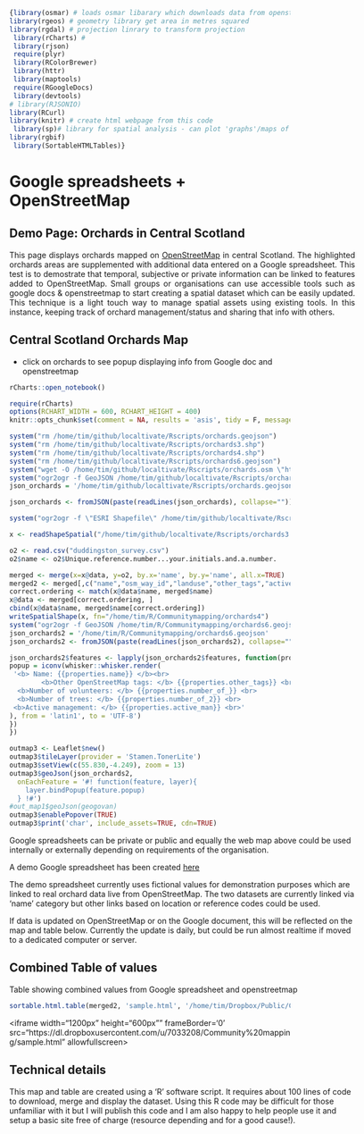 
```r
{library(osmar) # loads osmar libarary which downloads data from openstreetmap as puts it into a dataframe
library(rgeos) # geometry library get area in metres squared
library(rgdal) # projection linrary to transform projection
 library(rCharts) # 
 library(rjson)
 require(plyr)
 library(RColorBrewer)
 library(httr)
 library(maptools)
 require(RGoogleDocs)
 library(devtools)
# library(RJSONIO)
library(RCurl)
library(knitr) # create html webpage from this code
 library(sp)# library for spatial analysis - can plot 'graphs'/maps of sp objects
library(rgbif)
 library(SortableHTMLTables)} 
```

Google spreadsheets + OpenStreetMap 
========================================================

Demo Page: Orchards in Central Scotland
---------------------------------------------------

<div class="custom-class" markdown="1" style="width:620px" align="justify" text-indent:50px;>
<p>This page displays orchards mapped on <a href="http://www.openstreetmap.org/#map=11/55.8501/-4.1024" target="_blank">OpenStreetMap</a> in central Scotland. The highlighted orchards areas are supplemented with additional data entered on a Google spreadsheet. This test is to demostrate that temporal, subjective or private information can be linked to features added to OpenStreetMap. Small groups or organisations can use accessible tools such as google docs & openstreetmap to start creating a spatial dataset which can be easily updated. This technique is a light touch way to manage spatial assets using existing tools. In this instance, keeping track of orchard management/status and sharing that info with others.</p></div>

  
Central Scotland Orchards Map
---------------------------------------------------
* click on orchards to see popup displaying info from Google doc and openstreetmap



```r
rCharts::open_notebook()
```

```r
require(rCharts)
options(RCHART_WIDTH = 600, RCHART_HEIGHT = 400)
knitr::opts_chunk$set(comment = NA, results = 'asis', tidy = F, message = F)
```

<style>.rChart {width: 600px; height: 400px;}</style>

```r

system("rm /home/tim/github/localtivate/Rscripts/orchards.geojson")
system("rm /home/tim/github/localtivate/Rscripts/orchards3.shp")
system("rm /home/tim/github/localtivate/Rscripts/orchards4.shp")
system("rm /home/tim/github/localtivate/Rscripts/orchards6.geojson")
system("wget -O /home/tim/github/localtivate/Rscripts/orchards.osm \"http://overpass-api.de/api/interpreter?data=way[%22leisure%22=%22common%22]%2855.30570111642547,-5.3887939453125,56.74669909639952,-2.49114990234375%29;out%20body;%3E;out%20skel;\"")
system("ogr2ogr -f GeoJSON /home/tim/github/localtivate/Rscripts/orchards.geojson /home/tim/R/Communitymapping/orchards.osm multipolygons")
json_orchards = '/home/tim/github/localtivate/Rscripts/orchards.geojson'

json_orchards <- fromJSON(paste(readLines(json_orchards), collapse=""))

system("ogr2ogr -f \"ESRI Shapefile\" /home/tim/github/localtivate/Rscripts/orchards3.shp /home/tim/github/localtivate/Rscripts/orchards.osm multipolygons")

x <- readShapeSpatial("/home/tim/github/localtivate/Rscripts/orchards3.shp")

o2 <- read.csv("duddingston_survey.csv")
o2$name <- o2$Unique.reference.number...your.initials.and.a.number.

merged <- merge(x=x@data, y=o2, by.x='name', by.y='name', all.x=TRUE)
merged2 <- merged[,c("name","osm_way_id","landuse","other_tags","active management","number of trees","number of volunteers")]
correct.ordering <- match(x@data$name, merged$name)
x@data <- merged[correct.ordering, ]
cbind(x@data$name, merged$name[correct.ordering])
writeSpatialShape(x, fn="/home/tim/R/Communitymapping/orchards4")
system("ogr2ogr -f GeoJSON /home/tim/R/Communitymapping/orchards6.geojson  /home/tim/R/Communitymapping/orchards4.shp")
json_orchards2 = '/home/tim/R/Communitymapping/orchards6.geojson'
json_orchards2 <- fromJSON(paste(readLines(json_orchards2), collapse=""))

json_orchards2$features <- lapply(json_orchards2$features, function(properties){within(properties, {
popup = iconv(whisker::whisker.render(
 '<b> Name: {{properties.name}} </b><br>
        <b>Other OpenStreetMap tags: </b> {{properties.other_tags}} <br>
  <b>Number of volunteers: </b> {{properties.number_of_}} <br>
  <b>Number of trees: </b> {{properties.number_of_2}} <br>
 <b>Active management: </b> {{properties.active_man}} <br>'    
), from = 'latin1', to = 'UTF-8')
})
})
```

```r
outmap3 <- Leaflet$new()
outmap3$tileLayer(provider = 'Stamen.TonerLite')
outmap3$setView(c(55.830,-4.249), zoom = 13)
outmap3$geoJson(json_orchards2, 
  onEachFeature = '#! function(feature, layer){
    layer.bindPopup(feature.popup)
  } !#')
#out_map1$geoJson(geogovan)
outmap3$enablePopover(TRUE)
outmap3$print('char', include_assets=TRUE, cdn=TRUE)
```

<div class="custom-class" markdown="1" style="width:620px" align="justify"><p>Google spreadsheets can be private or public and equally the web map above could be used internally or externally depending
on requirements of the organisation.</p></div>

A demo Google spreadsheet has been created <a href="https://docs.google.com/spreadsheet/pub?key=0ArVD_Gwut6UBdEVwOVdXWDlQRXF1cm5vSF94MmN4ZGc&output=html" teargetr="_blank">here</a>

<div class="custom-class" markdown="1" style="width:620px" align="justify"><p>The demo spreadsheet currently uses fictional values for demonstration purposes which are linked to real orchard data live from OpenStreetMap. The two datasets are currently linked via 'name' category but other links based on location or reference codes could be used.</p>

<p>If data is updated on OpenStreetMap or on the Google document, this will be reflected on the map and table below. Currently the update
is daily, but could be run almost realtime if moved to a dedicated computer or server.</p></div>

Combined Table of values 
---------------------------------------------------

<div class="custom-class" markdown="1" style="width:620px" align="justify"><p>Table showing combined values from Google spreadsheet and openstreetmap</p></div>

```r
sortable.html.table(merged2, 'sample.html', '/home/tim/Dropbox/Public/Community mapping')
```

<iframe width="1200px" height="600px"" frameBorder='0' src="https://dl.dropboxusercontent.com/u/7033208/Community%20mapping/sample.html" allowfullscreen></iframe>


Technical details 
---------------------------------------------------

<div class="custom-class" markdown="1" style="width:620px" align="justify"><p>This map and table are created using a 'R' software script. It requires about 100 lines of code to download, merge and display the dataset. Using this R code may be difficult for those unfamiliar with it but I will publish this code and I am also happy to help people use it and setup a basic site free of charge (resource depending and for a good cause!).</p></div>


